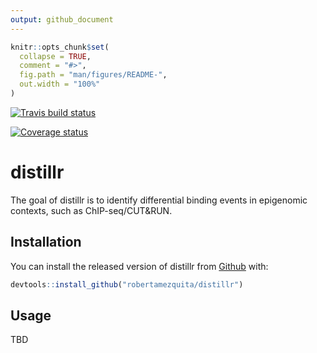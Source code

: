 ```yaml
---
output: github_document
---
```


<!-- README.md is generated from README.Rmd. Please edit that file -->

```r
knitr::opts_chunk$set(
  collapse = TRUE,
  comment = "#>",
  fig.path = "man/figures/README-",
  out.width = "100%"
)
```

[![Travis build status](https://travis-ci.com/robertamezquita/distillr.svg?branch=master)](https://travis-ci.org/robertamezquita/distillr)

[![Coverage status](https://codecov.io/gh/robertamezquita/distillr/branch/master/graph/badge.svg)](https://codecov.io/github/robertamezquita/distillr?branch=master)

# distillr

The goal of distillr is to identify differential binding events in epigenomic contexts, such as ChIP-seq/CUT&RUN.

## Installation

You can install the released version of distillr from [Github](https://github.com/robertamezquita/distillr) with:

``` r
devtools::install_github("robertamezquita/distillr")
```

## Usage

TBD



